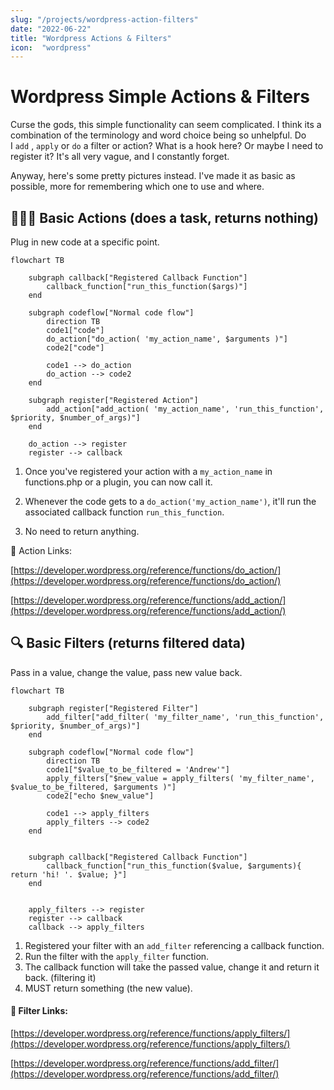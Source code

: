 ```yaml
---
slug: "/projects/wordpress-action-filters"
date: "2022-06-22"
title: "Wordpress Actions & Filters"
icon:  "wordpress"
---
```

# Wordpress Simple Actions & Filters


Curse the gods, this simple functionality can seem complicated. I think its a combination of the terminology and word choice being so unhelpful. Do I `add` , `apply` or `do` a filter or action? What is a hook here? Or maybe I need to register it? It's all very vague, and I constantly forget.

Anyway, here's some pretty pictures instead. I've made it as basic as possible, more for remembering which one to use and where.

## 🧗🏻‍♀️ Basic Actions (does a task, returns nothing)

Plug in new code at a specific point.


```mermaid
flowchart TB

    subgraph callback["Registered Callback Function"]
        callback_function["run_this_function($args)"]
    end

    subgraph codeflow["Normal code flow"]
        direction TB
        code1["code"]
        do_action["do_action( 'my_action_name', $arguments )"]
        code2["code"]

        code1 --> do_action
        do_action --> code2
    end

    subgraph register["Registered Action"]
        add_action["add_action( 'my_action_name', 'run_this_function', $priority, $number_of_args)"]
    end

    do_action --> register
    register --> callback

```


1.  Once you've registered your action with a `my_action_name` in functions.php or a plugin, you can now call it. 
    
2.  Whenever the code gets to a `do_action('my_action_name')`, it'll  run the associated callback function `run_this_function`.  
    
3.  No need to return anything.


🔗 Action Links:

[](https://developer.wordpress.org/reference/functions/do_action/)[https://developer.wordpress.org/reference/functions/do_action/](https://developer.wordpress.org/reference/functions/do_action/)

[](https://developer.wordpress.org/reference/functions/add_action/)[https://developer.wordpress.org/reference/functions/add_action/](https://developer.wordpress.org/reference/functions/add_action/)



## 🔍 Basic Filters (returns filtered data)

Pass in a value, change the value, pass new value back.

```mermaid
flowchart TB

    subgraph register["Registered Filter"]
        add_filter["add_filter( 'my_filter_name', 'run_this_function', $priority, $number_of_args)"]
    end

    subgraph codeflow["Normal code flow"]
        direction TB
        code1["$value_to_be_filtered = 'Andrew'"]
        apply_filters["$new_value = apply_filters( 'my_filter_name', $value_to_be_filtered, $arguments )"]
        code2["echo $new_value"]

        code1 --> apply_filters
        apply_filters --> code2
    end
    

    subgraph callback["Registered Callback Function"]
        callback_function["run_this_function($value, $arguments){ return 'hi! '. $value; }"]
    end


    apply_filters --> register
    register --> callback
    callback --> apply_filters 

```

1. Registered your filter with an `add_filter` referencing a callback function.
2. Run the filter with the `apply_filter` function.
3. The callback function will take the passed value, change it and return it back. (filtering it)
4. MUST return something (the new value).


#### 🔗 Filter Links:

[](https://developer.wordpress.org/reference/functions/apply_filters/)[https://developer.wordpress.org/reference/functions/apply_filters/](https://developer.wordpress.org/reference/functions/apply_filters/)

[](https://developer.wordpress.org/reference/functions/add_filter/)[https://developer.wordpress.org/reference/functions/add_filter/](https://developer.wordpress.org/reference/functions/add_filter/)

